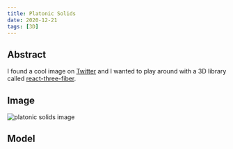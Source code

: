 ```yaml
---
title: Platonic Solids
date: 2020-12-21
tags: [3D]
---
```



## Abstract

I found a cool image on [Twitter](https://twitter.com/archillect/status/1146096264599277569) and I wanted to play around with a 3D library called [react-three-fiber](https://github.com/pmndrs/react-three-fiber).

## Image

![platonic solids image](./platonic-solids.jpg)

## Model

<PlatonicSolids />
